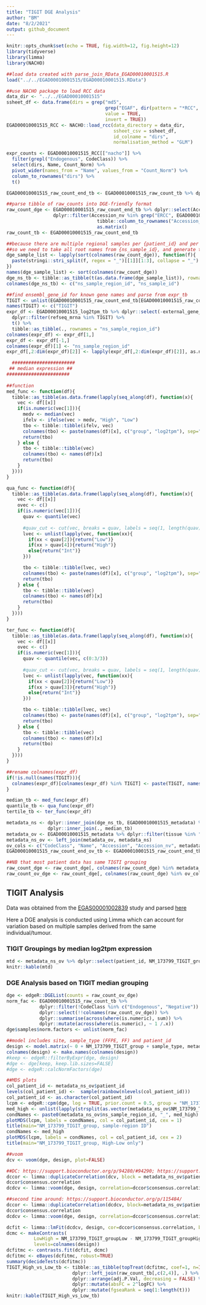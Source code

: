 ```yaml
---
title: "TIGIT DGE Analysis"
author: "BM"
date: "8/2/2021"
output: github_document
---
```


```r
knitr::opts_chunk$set(echo = TRUE, fig.width=12, fig.height=12)
library(tidyverse)
library(limma)
library(NACHO)

##load data created with parse_join_RData_EGAD00010001515.R
load("../../EGAD00010001515/EGAD00010001515.RData")

##use NACHO package to load RCC data
data_dir <- "../../EGAD00010001515"
ssheet_df <- data.frame(dirs = grep("md5",
                                    grep("EGAF", dir(pattern = "*RCC", path = data_dir, recursive = TRUE), value = TRUE),
                                    value = TRUE,
                                    invert = TRUE))
EGAD00010001515_RCC <- NACHO::load_rcc(data_directory = data_dir,
                                       ssheet_csv = ssheet_df,
                                       id_colname = "dirs",
                                       normalisation_method = "GLM")

expr_counts <- EGAD00010001515_RCC[["nacho"]] %>%
  filter(grepl("Endogenous", CodeClass)) %>%
  select(dirs, Name, Count_Norm) %>%
  pivot_wider(names_from = "Name", values_from = "Count_Norm") %>%
  column_to_rownames("dirs") %>%
  t()

EGAD00010001515_raw_count_end_tb <- EGAD00010001515_raw_count_tb %>% dplyr::filter(CodeClass %in% "Endogenous")

##parse tibble of raw_counts into DGE-friendly format
raw_count_dge <- EGAD00010001515_raw_count_end_tb %>% dplyr::select(Accession_nv, tidyselect::starts_with("NS")) %>%
                 dplyr::filter(Accession_nv %in% grep("ERCC", EGAD00010001515_raw_count_tb$Accession_nv, invert = TRUE, value = TRUE)) %>%
                                 tibble::column_to_rownames("Accession_nv") %>%
                                 as.matrix()
raw_count_tb <- EGAD00010001515_raw_count_end_tb

##because there are multiple regional samples per {patient_id} and per {ns_sample_id}, the colnames in metadata are different to dge
##so we need to take all root names from {ns_sample_id}, and generate the {ns_sample_region_id} column in metadata
dge_sample_list <- lapply(sort(colnames(raw_count_dge)), function(f){
  paste(stringi::stri_split(f, regex = "_")[[1]][1:3], collapse = "_")
})
names(dge_sample_list) <- sort(colnames(raw_count_dge))
dge_ns_tb <- tibble::as_tibble(t(as.data.frame(dge_sample_list)), rownames = "full")
colnames(dge_ns_tb) <- c("ns_sample_region_id", "ns_sample_id")
```

```r
##find ensembl_gene_id for known gene names and parse from expr_tb
TIGIT <- unlist(EGAD00010001515_raw_count_end_tb[EGAD00010001515_raw_count_end_tb$Name %in% "TIGIT",c(4)])
names(TIGIT) <- c("TIGIT")
expr_df <- EGAD00010001515_log2tpm_tb %>% dplyr::select(-external_gene_name) %>%
  dplyr::filter(refseq_mrna %in% TIGIT) %>%
  t() %>%
  tibble::as_tibble(., rownames = "ns_sample_region_id")
colnames(expr_df) <- expr_df[1,]
expr_df <- expr_df[-1,]
colnames(expr_df)[1] <- "ns_sample_region_id"
expr_df[,2:dim(expr_df)[2]] <- lapply(expr_df[,2:dim(expr_df)[2]], as.numeric)

  #######################
 ## median expression ##
#######################
  
##function
med_func <- function(df){
  tibble::as_tibble(as.data.frame(lapply(seq_along(df), function(x){
    vec <- df[[x]]
    if(is.numeric(vec[1])){
      medv <- median(vec)
      ifelv <- ifelse(vec > medv, "High", "Low")
      tbo <- tibble::tibble(ifelv, vec)
      colnames(tbo) <- paste(names(df)[x], c("group", "log2tpm"), sep="_")
      return(tbo)
    } else {
      tbo <- tibble::tibble(vec)
      colnames(tbo) <- names(df)[x]
      return(tbo)
    }
  })))
}

qua_func <- function(df){
  tibble::as_tibble(as.data.frame(lapply(seq_along(df), function(x){
    vec <- df[[x]]
    ovec <- c()
    if(is.numeric(vec[1])){
      quav <- quantile(vec)
      
      #quav_cut <- cut(vec, breaks = quav, labels = seq(1, length(quav) - 1))
      lvec <- unlist(lapply(vec, function(xx){
        if(xx < quav[2]){return("Low")}
        if(xx > quav[4]){return("High")}
        else{return("Int")}
      }))

      tbo <- tibble::tibble(lvec, vec)
      colnames(tbo) <- paste(names(df)[x], c("group", "log2tpm"), sep="_")
      return(tbo)
    } else {
      tbo <- tibble::tibble(vec)
      colnames(tbo) <- names(df)[x]
      return(tbo)
    }
  })))
}

ter_func <- function(df){
  tibble::as_tibble(as.data.frame(lapply(seq_along(df), function(x){
    vec <- df[[x]]
    ovec <- c()
    if(is.numeric(vec[1])){
      quav <- quantile(vec, c(0:3/3))
      
      #quav_cut <- cut(vec, breaks = quav, labels = seq(1, length(quav) - 1))
      lvec <- unlist(lapply(vec, function(xx){
        if(xx < quav[2]){return("Low")}
        if(xx > quav[3]){return("High")}
        else{return("Int")}
      }))

      tbo <- tibble::tibble(lvec, vec)
      colnames(tbo) <- paste(names(df)[x], c("group", "log2tpm"), sep="_")
      return(tbo)
    } else {
      tbo <- tibble::tibble(vec)
      colnames(tbo) <- names(df)[x]
      return(tbo)
    }
  })))
}

##rename colnames(expr_df)
if(!is.null(names(TIGIT))){
  colnames(expr_df)[colnames(expr_df) %in% TIGIT] <- paste(TIGIT, names(TIGIT), sep = "_")
}

median_tb <- med_func(expr_df)
quantile_tb <- qua_func(expr_df)
tertile_tb <- ter_func(expr_df)

metadata_ns <- dplyr::inner_join(dge_ns_tb, EGAD00010001515_metadata) %>%
               dplyr::inner_join(., median_tb)
metadata_ov <- EGAD00010001515_metadata %>% dplyr::filter(tissue %in% "Ovary")
metadata_ns_ov <- left_join(metadata_ov, metadata_ns)
ov_cols <- c("CodeClass", "Name", "Accession", "Accession_nv", metadata_ns_ov$ns_sample_region_id)
EGAD00010001515_raw_count_end_ov_tb <- EGAD00010001515_raw_count_end_tb[, colnames(EGAD00010001515_raw_count_end_tb) %in% ov_cols]

##NB that most patient data has same TIGTI grouping
raw_count_dge <- raw_count_dge[, colnames(raw_count_dge) %in% metadata_ns$ns_sample_region_id] 
raw_count_ov_dge <- raw_count_dge[, colnames(raw_count_dge) %in% ov_cols]
```
## TIGIT Analysis

Data was obtained from the [EGAS00001002839](https://ega-archive.org/studies/EGAS00001002839) study and parsed [here](https://github.com/brucemoran/kglennon_tigit/blob/master/R/parse_join_RData_EGAD00010001515.R)

Here a DGE analysis is conducted using Limma which can account for variation based on multiple samples 
derived from the same individual/tumour.

### TIGIT Groupings by median log2tpm expression
```r
mtd <- metadata_ns_ov %>% dplyr::select(patient_id, NM_173799_TIGIT_group) %>% as.data.frame() %>% table()
knitr::kable(mtd)
```

### DGE Analysis based on TIGIT median grouping
```r
dge <- edgeR::DGEList(counts = raw_count_ov_dge)
norm_fac <- EGAD00010001515_raw_count_tb %>% 
            dplyr::filter(!CodeClass %in% c("Endogenous", "Negative")) %>% 
            dplyr::select(!!colnames(raw_count_ov_dge)) %>%
            dplyr::summarise(across(where(is.numeric), sum)) %>% 
            dplyr::mutate(across(where(is.numeric), ~ 1 /.x))
dge$samples$norm.factors <- unlist(norm_fac)

##model includes site, sample_type (FFPE, FF) and patient_id
design <- model.matrix(~ 0 + NM_173799_TIGIT_group + sample_type, metadata_ns_ov)
colnames(design) <- make.names(colnames(design))
#keep <- edgeR::filterByExpr(dge, design)
#dge <- dge[keep, keep.lib.sizes=FALSE]
#dge <- edgeR::calcNormFactors(dge)

##MDS plots
col_patient_id <- metadata_ns_ov$patient_id
levels(col_patient_id) <-  sample(rainbow(nlevels(col_patient_id)))
col_patient_id <- as.character(col_patient_id)
lcpm <- edgeR::cpm(dge, log = TRUE, prior.count = 0.5, group = "NM_173799_TIGIT_group")
med_high <- unlist(lapply(strsplit(as.vector(metadata_ns_ov$NM_173799_TIGIT_group),""),function(f){f[1]}))
condNames <- paste0(metadata_ns_ov$ns_sample_region_id, "_", med_high)
plotMDS(lcpm, labels = condNames, col = col_patient_id, cex = 1)
title(main="NM_173799_TIGIT_group, sample-region ID")
condNames <- med_high
plotMDS(lcpm, labels = condNames, col = col_patient_id, cex = 2)
title(main="NM_173799_TIGIT_group, High-Low only")

##voom
dcv <- voom(dge, design, plot=FALSE)

##DC: https://support.bioconductor.org/p/94280/#94290; https://support.bioconductor.org/p/59700/
dccor <- limma::duplicateCorrelation(dcv, block = metadata_ns_ov$patient_id)
dccor$consensus.correlation
dcdcv <- limma::voom(dge, design, correlation=dccor$consensus.correlation, block = metadata_ns_ov$patient_id)

##second time around: https://support.bioconductor.org/p/115484/
dccor <- limma::duplicateCorrelation(dcdcv, block=metadata_ns_ov$patient_id)
dccor$consensus.correlation
dcdcv <- limma::voom(dge, design, correlation=dccor$consensus.correlation, block = metadata_ns_ov$patient_id)

dcfit <- limma::lmFit(dcdcv, design, cor=dccor$consensus.correlation, block = metadata_ns_ov$patient_id)
dcmc <- makeContrasts(
          LowHigh = NM_173799_TIGIT_groupLow - NM_173799_TIGIT_groupHigh,
          levels=colnames(design))
dcfitmc <- contrasts.fit(dcfit, dcmc)
dcfitmc <- eBayes(dcfitmc, robust=TRUE)
summary(decideTests(dcfitmc))
TIGIT_High_vs_Low_tb <- tibble::as_tibble(topTreat(dcfitmc, coef=1, n=Inf), rownames="Accession_nv") %>%
                        dplyr::left_join(raw_count_tb[,c(2,4)], .) %>%
                        dplyr::arrange(adj.P.Val, decreasing = FALSE) %>%
                        dplyr::mutate(absFC = 2^logFC) %>%
                        dplyr::mutate(fgseaRank = seq(1:length(t))) 
knitr::kable(TIGIT_High_vs_Low_tb)
```
